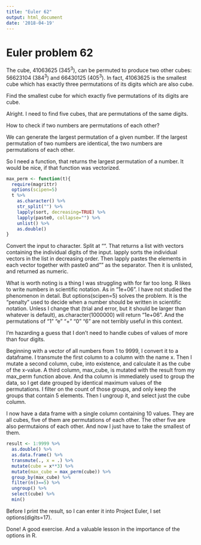 ```yaml
---
title: "Euler 62"
output: html_document
date: '2018-04-19'
---
```

# Euler problem 62

The cube, 41063625 (345^3^), can be permuted to produce two other cubes: 56623104 (384^3^) and 66430125 (405^3^). In fact, 41063625 is the smallest cube which has exactly three permutations of its digits which are also cube.

Find the smallest cube for which exactly five permutations of its digits are cube.

Alright. I need to find five cubes, that are permutations of the same digits.

How to check if two numbers are permutations of each other?

We can generate the largest permutation of a given number. If the largest permutation of two numbers are identical, the two numbers are permutations of each other.

So I need a function, that returns the largest permutation of a number. It would be nice, if that function was vectorized.

```r
max_perm <- function(t){
  require(magrittr)
  options(scipen=5)
  t %>% 
    as.character() %>% 
    str_split("") %>% 
    lapply(sort, decreasing=TRUE) %>% 
    lapply(paste0, collapse="") %>% 
    unlist() %>% 
    as.double()
}
```

Convert the input to character. Split at "". That returns a list with vectors containing the individual digits of the input. lapply sorts the individual vectors in the list in decreasing order. Then lapply pastes the elements in each vector together with paste0 and "" as the separator. Then it is unlisted, and returned as numeric.

What is worth noting is a thing I was struggling with for far too long. R likes to write numbers in scientific notation. As in "1e+06". I have not studied the phenomenon in detail. But options(scipen=5) solves the problem. It is the "penalty" used to decide when a number should be written in scientific notation. Unless I change that (trial and error, but it should be larger than whatever is default), as.character(1000000) will return "1e+06". And the permutations of "1" "e" "+" "0" "6" are not terribly useful in this context.

I'm hazarding a guess that I don't need to handle cubes of values of more than four digits. 

Beginning with a vector of all numbers from 1 to 9999, I convert it to a dataframe. I transmute the first column to a column with the name x.
Then I mutate a second column, cube, into existence, and calculate it as the cube of the x-value. A third column, max_cube, is mutated with the result from my max_perm function above. And tha column is immediately used to group the data, so I get date grouped by identical maximum values of the permutations. I filter on the count of those groups, and only keep the groups that contain 5 elements. Then I ungroup it, and select just the cube column. 

I now have a data frame with a single column containing 10 values. They are all cubes, five of them are permutations of each other. The other five are also permutaions of each other. And now I just have to take the smallest of them.


```r
result <- 1:9999 %>% 
  as.double() %>% 
  as.data.frame() %>% 
  transmute(., x = .) %>% 
  mutate(cube = x**3) %>% 
  mutate(max_cube = max_perm(cube)) %>% 
  group_by(max_cube) %>% 
  filter(n()==5) %>% 
  ungroup() %>% 
  select(cube) %>% 
  min()
```
Before I print the result, so I can enter it into Project Euler, I set options(digits=17).


Done! A good exercise. And a valuable lesson in the importance of the options in R.

